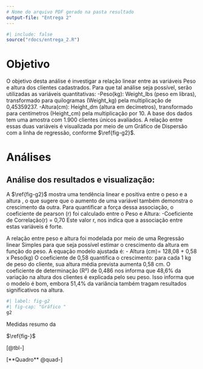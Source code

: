 ```yaml
---
# Nome do arquivo PDF gerado na pasta resultado
output-file: "Entrega 2"
---
```


```r
#| include: false
source("rdocs/entrega_2.R")
```


# Objetivo

O objetivo desta análise é investigar a relação linear entre as variáveis Peso e altura dos clientes cadastrados. Para que tal análise seja possível, serão utilizadas as variáveis quantitativas:
-Peso(kg): Weight_lbs (peso em libras), transformado para quilogramas (Weight_kg) pela multiplicação de 0,45359237.
-Altura(cm): Height_dm (altura em decímetros), transformado para centímetros (Height_cm) pela multiplicação por 10.
  A base dos dados tem uma amostra com 1.900 clientes únicos avaliados. A relação entre essas duas variáveis é visualizada por meio de um Gráfico de Dispersão com a linha de regressão, conforme $\ref{fig-g2}$.

# Análises

## Análise dos resultados e visualização:
  A $\ref{fig-g2}$ mostra uma tendência linear e positiva entre o peso e a altura , o que sugere que o aumento de uma variável também demonstra o crescimento da outra.
  Para quantificar a força dessa associação, o coeficiente de pearson (r) foi calculado entre o Peso e Altura:
    -Coeficiente de Correlação(r) = 0,70
  Este valor r, nos indica que a associação entre estas variáveis é forte.

  A relação entre peso e altura foi modelada por meio de uma Regressão linear Simples para que seja possível estimar o crescimento da altura em função do peso.
  A equação modelo ajustada é: 
  - Altura (cm)= 128,08 + 0,58 x Peso(kg)
O coeficiente de 0,58 quantifica o crescimento: para cada 1 kg de peso do cliente, sua altura média prevista aumenta 0,58 cm.
 O coeficiente de determinação (R²) de 0,486 nos informa que 48,6% da variação na altura dos clientes é explicada pelo seu peso. Isso informa que o modelo é bom, embora 51,4% da variância também tragam resultados significativos na altura.
  
```r
#| label: fig-g2
#| fig-cap: "Gráfico "
g2
```


::: {#quad- layout-align="center" quad-pos="H"}
```{=latex}



```

Medidas resumo da 
:::



::: {#tbl-modalidades layout-align="center" tbl-pos="H"}
```{=latex}


```


:::




$\ref{fig-}$

[@tbl-]


[**Quadro** @quad-]






